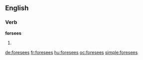 ==English==

===Verb===
'''forsees'''

# {{third-person singular of|[[foresee]]}}

[[de:foresees]]
[[fr:foresees]]
[[hu:foresees]]
[[oc:foresees]]
[[simple:foresees]]
